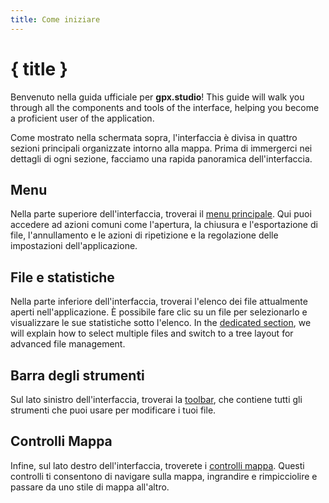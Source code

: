 ```yaml
---
title: Come iniziare
---
```


<script lang="ts">
</script>

# { title }

Benvenuto nella guida ufficiale per **gpx.studio**!
This guide will walk you through all the components and tools of the interface, helping you become a proficient user of the application.

<DocsImage src="getting-started/interface" alt="The gpx.studio interface." />

Come mostrato nella schermata sopra, l'interfaccia è divisa in quattro sezioni principali organizzate intorno alla mappa. 
Prima di immergerci nei dettagli di ogni sezione, facciamo una rapida panoramica dell'interfaccia.

## Menu

Nella parte superiore dell'interfaccia, troverai il [menu principale](./menu).
Qui puoi accedere ad azioni comuni come l'apertura, la chiusura e l'esportazione di file, l'annullamento e le azioni di ripetizione e la regolazione delle impostazioni dell'applicazione.

## File e statistiche

Nella parte inferiore dell'interfaccia, troverai l'elenco dei file attualmente aperti nell'applicazione.
È possibile fare clic su un file per selezionarlo e visualizzare le sue statistiche sotto l'elenco.
In the [dedicated section](./files-and-stats), we will explain how to select multiple files and switch to a tree layout for advanced file management.

## Barra degli strumenti

Sul lato sinistro dell'interfaccia, troverai la [toolbar](./toolbar), che contiene tutti gli strumenti che puoi usare per modificare i tuoi file.

## Controlli Mappa

Infine, sul lato destro dell'interfaccia, troverete i [controlli mappa](./map-controls).
Questi controlli ti consentono di navigare sulla mappa, ingrandire e rimpicciolire e passare da uno stile di mappa all'altro.
